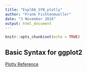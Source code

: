 ```yaml
---
title: "ExplDA_SYN_plotly"
author: "Frank Fichtenmueller"
date: "3 November 2016"
output: html_document
---
```


```r
knitr::opts_chunk$set(echo = TRUE)
```

## Basic Syntax for ggplot2
[Plotly Reference](https://plot.ly/r/)